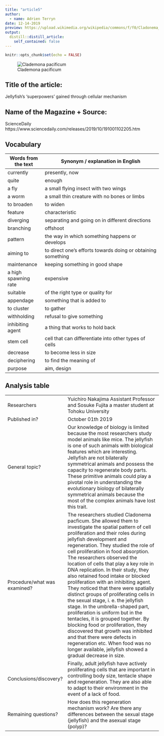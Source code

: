 ```yaml
---
title: "article5"
author:
  - name: Adrien Terryn
date: 12-14-2019
preview: https://upload.wikimedia.org/wikipedia/commons/f/f0/Cladonema_pacificum.jpg
output:
  distill::distill_article:
    self_contained: false
---
```


```r
knitr::opts_chunk$set(echo = FALSE)
```

![Clademona pacificum](https://upload.wikimedia.org/wikipedia/commons/f/f0/Cladonema_pacificum.jpg)

## Title of the article:

Jellyfish's 'superpowers' gained through cellular mechanism

## Name of the Magazine + Source:

ScienceDaily https://www.sciencedaily.com/releases/2019/10/191001102205.htm

## Vocabulary

| Words from the text  | Synonym / explanation in English                              |
| -------------------- | ------------------------------------------------------------- |
| currently            | presently, now                                                |
| quite                | enough                                                        |
| a fly                | a small flying insect with two wings                          |
| a worm               | a small thin creature with no bones or limbs                  |
| to broaden           | to widen                                                      |
| feature              | characteristic                                                |
| diverging            | separating and going on in different directions               |
| branching            | offshoot                                                      |
| pattern              | the way in which something happens or develops                |
| aiming to            |  to direct one's efforts towards doing or obtaining something |
| maintenance          | keeping something in good shape                               |
| a high spawning rate | expensive                                                     |
| suitable             | of the right type or quality for                              |
| appendage            | something that is added to                                    |
| to cluster           | to gather                                                     |
| withholding          |  refusal to give something                                    |
| inhibiting agent     | a thing that works to hold back                               |
| stem cell            | cell that can differentiate into other types of cells         |
| decrease             | to become less in size                                        |
| deciphering          | to find the meaning of                                        |
| purpose              | aim, design                                                   |

## Analysis table 

|                              |                                                                                                                                                                                                                                                                                                                                                                                                                                                                                                                                                                                                                                                                                                                                                                                                                                                                                                   |
| ---------------------------- | ------------------------------------------------------------------------------------------------------------------------------------------------------------------------------------------------------------------------------------------------------------------------------------------------------------------------------------------------------------------------------------------------------------------------------------------------------------------------------------------------------------------------------------------------------------------------------------------------------------------------------------------------------------------------------------------------------------------------------------------------------------------------------------------------------------------------------------------------------------------------------------------------- |
| Researchers                  | Yuichiro Nakajima Assistant Professor and Sosuke Fujita a master student at Tohoku University                                                                                                                                                                                                                                                                                                                                                                                                                                                                                                                                                                                                                                                                                                                                                                                                     |
| Published in?                | October 01th 2019                                                                                                                                                                                                                                                                                                                                                                                                                                                                                                                                                                                                                                                                                                                                                                                                                                                                                 |
| General topic?               | Our knowledge of biology is limited because the most researchers study model animals like mice. The jellyfish is one of such animals with biological features which are interesting. Jellyfish are not bilaterally symmetrical animals and possess the capacity to regenerate body parts. These primitive animals could play a pivotal role in understanding the evolutionary biology of bilaterally symmetrical animals because the most of the complex animals have lost this trait.                                                                                                                                                                                                                                                                                                                                                                                                              |
| Procedure/what was examined? | The researchers studied Cladonema pacficum. She allowed them to investigate the spatial pattern of cell proliferation and their roles during jellyfish development and regeneration. They studied the role of cell proliferation in food absorption. The researchers observed the location of cells that play a key role in DNA replication. In their study, they also retained food intake or blocked proliferation with an inhibiting agent. They noticed that there were spatially distinct groups of proliferating cells in the sexual stage, i. e. the jellyfish stage. In the umbrella-shaped part, proliferation is uniform but in the tentacles, it is grouped together. By blocking food or proliferation, they discovered that growth was inhibited and that there were defects in regeneration etc. When food was no longer available, jellyfish showed a gradual decrease in size.                                                                                                                                                                                                                                                                                                                                     |
| Conclusions/discovery?       |  Finally, adult jellyfish have actively proliferating cells that are important in controlling body size, tentacle shape and regeneration. They are also able to adapt to their environment in the event of a lack of food.                                                                                                                                                                                                                                                                                                                                                                                                                                                                                                                                                                                                                                                                |
| Remaining questions?         | How does this regeneration mechanism work? Are there any differences between the sexual stage (jellyfish) and the asexual stage (polyp)?                                                                                                                                                                                                                                                                                                                                                                                                                                                                                                                                                                                                                                                                                                                                                          |

